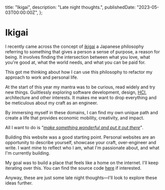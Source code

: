   title: "Ikigai",
  description: "Late night thoughts.",
  publishedDate: "2023-05-03T00:00:00Z",
};

# Ikigai

I recently came across the concept of [ikigai](https://en.wikipedia.org/wiki/Ikigai) a Japanese philosophy referring to something that gives a person a sense of purpose, a reason for being. It involves finding the intersection between what you love, what you're good at, what the world needs, and what you can be paid for.

This got me thinking about how I can use this philosophy to refactor my approach to work and personal life.

At the start of this year my mantra was to be curious, read widely and try new things. Guiltlessly exploring software development, design, [HCI](https://en.wikipedia.org/wiki/Human%E2%80%93computer_interaction), architecture and other interests. It makes me want to drop everything and be meticulous about my craft as an engineer.

By immersing myself in these domains, I can find my own unique path and create a life that provides economic mobility, creativity, and impact.

All I want to do is <q>_[make something wonderful and put it out there](https://putsomethingback.stevejobsarchive.com/internal-meeting-at-apple)_</q>.

Building this website was a good starting point. Personal websites are an opportunity to describe yourself, showcase your craft, over-engineer and write. I want mine to reflect who I am, what I'm passionate about, and what I'm currently building.

My goal was to build a place that feels like a home on the internet. I'll keep iterating over this. You can find the source code [here](https://github.com/kelvinampofo/kelvinamp.me) if interested.

Anyway, these are just some late night thoughts&mdash;I'll look to explore these ideas further.
